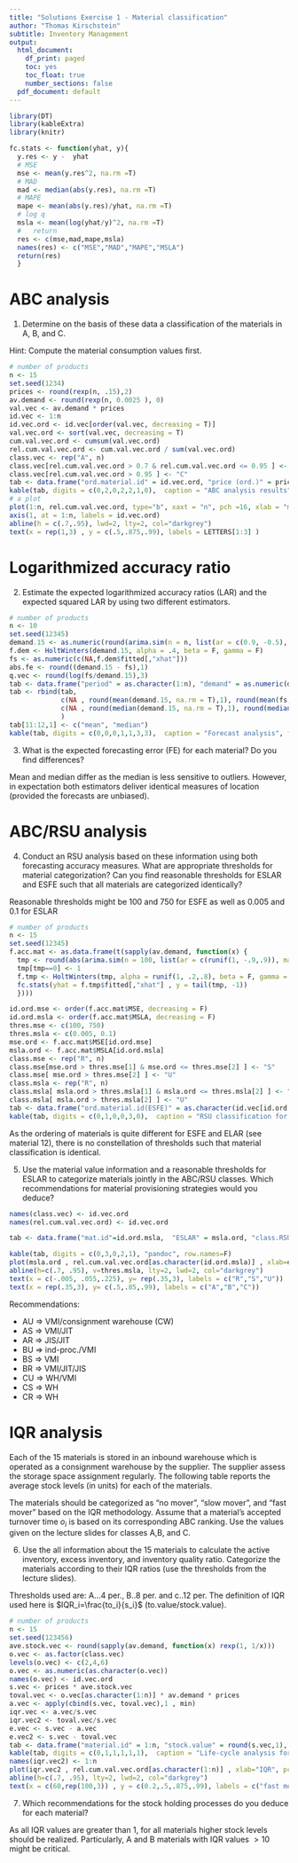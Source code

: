 ```yaml
---
title: "Solutions Exercise 1 - Material classification"
author: "Thomas Kirschstein"
subtitle: Inventory Management
output:
  html_document:
    df_print: paged
    toc: yes
    toc_float: true
    number_sections: false
  pdf_document: default
---
```


```r
library(DT)
library(kableExtra)
library(knitr)

fc.stats <- function(yhat, y){
  y.res <- y -  yhat
  # MSE
  mse <- mean(y.res^2, na.rm =T)
  # MAD
  mad <- median(abs(y.res), na.rm =T)
  # MAPE
  mape <- mean(abs(y.res)/yhat, na.rm =T)
  # log q
  msla <- mean(log(yhat/y)^2, na.rm =T)
  #   return
  res <- c(mse,mad,mape,msla)
  names(res) <- c("MSE","MAD","MAPE","MSLA")
  return(res)
  }

```

# ABC analysis

(@) Determine on the basis of these data a classification of the materials in A, B, and C. 

Hint: Compute the material consumption values first.

```r
# number of products
n <- 15
set.seed(1234)
prices <- round(rexp(n, .15),2)
av.demand <- round(rexp(n, 0.0025 ), 0)
val.vec <- av.demand * prices
id.vec <- 1:n
id.vec.ord <- id.vec[order(val.vec, decreasing = T)]
val.vec.ord <- sort(val.vec, decreasing = T)
cum.val.vec.ord <- cumsum(val.vec.ord)
rel.cum.val.vec.ord <- cum.val.vec.ord / sum(val.vec.ord)
class.vec <- rep("A", n)
class.vec[rel.cum.val.vec.ord > 0.7 & rel.cum.val.vec.ord <= 0.95 ] <- "B"
class.vec[rel.cum.val.vec.ord > 0.95 ] <- "C"
tab <- data.frame("ord.material.id" = id.vec.ord, "price (ord.)" = prices[order(val.vec, decreasing = T)] , "demand (ord.)" = av.demand[order(val.vec, decreasing = T)], "mat.values" = val.vec.ord, "cum.mat.values" = cum.val.vec.ord, "rel.cum.value.shares" = round(rel.cum.val.vec.ord * 100, 1), "class" = class.vec )
kable(tab, digits = c(0,2,0,2,2,1,0),  caption = "ABC analysis results", format = "pandoc")
# a plot
plot(1:n, rel.cum.val.vec.ord, type="b", xaxt = "n", pch =16, xlab = "material id", ylab = "rel. cum. value share")
axis(1, at = 1:n, labels = id.vec.ord)
abline(h = c(.7,.95), lwd=2, lty=2, col="darkgrey")
text(x = rep(1,3) , y = c(.5,.875,.99), labels = LETTERS[1:3] )
```


# Logarithmized accuracy ratio

(@) Estimate the expected logarithmized accuracy ratios (LAR) and the expected squared LAR by using two different estimators. 

```r
# number of products
n <- 10
set.seed(12345)
demand.15 <- as.numeric(round(arima.sim(n = n, list(ar = c(0.9, -0.5), ma = c(-0.2, 0.25)), sd = 25) + 370))
f.dem <- HoltWinters(demand.15, alpha = .4, beta = F, gamma = F)
fs <- as.numeric(c(NA,f.dem$fitted[,"xhat"]))
abs.fe <- round((demand.15 - fs),1)
q.vec <- round(log(fs/demand.15),3)
tab <- data.frame("period" = as.character(1:n), "demand" = as.numeric(demand.15), "forecasts" = as.numeric(fs), "for.err.(FE)" = abs.fe, "sq.FE" = abs.fe^2, "LAR" = q.vec , "sq.LAR" = q.vec^2)
tab <- rbind(tab, 
             c(NA , round(mean(demand.15, na.rm = T),1), round(mean(fs, na.rm = T),1) , round(mean(abs.fe, na.rm = T),1) , round(mean(abs.fe^2, na.rm = T),1) , round(mean(q.vec, na.rm = T),3) , round(mean(q.vec^2, na.rm = T),3)), 
             c(NA , round(median(demand.15, na.rm = T),1), round(median(fs, na.rm = T),1) , round(median(abs.fe, na.rm = T),1) , round(median(abs.fe^2, na.rm = T),1) , round(median(q.vec, na.rm = T),3) , round(median(q.vec^2, na.rm = T),3))
             )
tab[11:12,1] <- c("mean", "median")
kable(tab, digits = c(0,0,0,1,1,3,3),  caption = "Forecast analysis", format = "pandoc")
```

(@) What is the expected forecasting error (FE) for each material? Do you find differences?

Mean and median differ as the median is less sensitive to outliers. However, in expectation both estimators deliver identical measures of location (provided the forecasts are unbiased). 

# ABC/RSU analysis

(@) Conduct an RSU analysis based on these information using both forecasting accuracy measures. What are appropriate thresholds for material categorization? Can you find reasonable thresholds for ESLAR and ESFE such that all materials are categorized identically? 

Reasonable thresholds might be 100 and 750 for ESFE as well as 0.005 and 0.1 for ESLAR 

```r
# number of products
n <- 15
set.seed(12345)
f.acc.mat <- as.data.frame(t(sapply(av.demand, function(x) {
  tmp <- round(abs(arima.sim(n = 100, list(ar = c(runif(1, -.9,.9)), ma = c(runif(1,-.5,.5))), sd = sqrt(x)) + x)) 
  tmp[tmp==0] <- 1
  f.tmp <- HoltWinters(tmp, alpha = runif(1, .2,.8), beta = F, gamma = F)
  fc.stats(yhat = f.tmp$fitted[,"xhat"] , y = tail(tmp, -1))
  })))

id.ord.mse <- order(f.acc.mat$MSE, decreasing = F)
id.ord.msla <- order(f.acc.mat$MSLA, decreasing = F)
thres.mse <- c(100, 750)
thres.msla <- c(0.005, 0.1)
mse.ord <- f.acc.mat$MSE[id.ord.mse]
msla.ord <- f.acc.mat$MSLA[id.ord.msla]
class.mse <- rep("R", n)
class.mse[mse.ord > thres.mse[1] & mse.ord <= thres.mse[2] ] <- "S" 
class.mse[ mse.ord > thres.mse[2] ] <- "U"
class.msla <- rep("R", n)
class.msla[ msla.ord > thres.msla[1] & msla.ord <= thres.msla[2] ] <- "S" 
class.msla[ msla.ord > thres.msla[2] ] <- "U"
tab <- data.frame("ord.material.id(ESFE)" = as.character(id.vec[id.ord.mse]), "ESFE" = mse.ord, "class.ESFE" = class.mse, "ord.material.id(ESLAR)" = as.character(id.vec[id.ord.msla]) , "ESLAR" = msla.ord, "class.ESLAR" = class.msla )
kable(tab, digits = c(0,1,0,0,3,0),  caption = "RSU classification for materials 1-15", format = "pandoc")
```

As the ordering of materials is quite different for ESFE and ELAR (see material 12), there is no constellation of thresholds such that material classification is identical. 

(@) Use the material value information and a reasonable thresholds for ESLAR to categorize materials jointly in the ABC/RSU classes. Which recommendations for material provisioning strategies would you deduce?

```r

names(class.vec) <- id.vec.ord
names(rel.cum.val.vec.ord) <- id.vec.ord

tab <- data.frame("mat.id"=id.ord.msla,  "ESLAR" = msla.ord, "class.RSU" = class.msla , "cum.rel.val.share" = rel.cum.val.vec.ord[as.character(id.ord.msla)]*100 , "class.ABC" = class.vec[as.character(id.ord.msla)] )

kable(tab, digits = c(0,3,0,2,1), "pandoc", row.names=F)
plot(msla.ord , rel.cum.val.vec.ord[as.character(id.ord.msla)] , xlab=expression(Q[i]), pch=16, ylab="cum. rel. value share")
abline(h=c(.7, .95), v=thres.msla, lty=2, lwd=2, col="darkgrey")
text(x = c(-.005, .055,.225), y= rep(.35,3), labels = c("R","S","U"))
text(x = rep(.35,3), y= c(.5,.85,.99), labels = c("A","B","C"))
```

Recommendations:

- AU $\Rightarrow$ VMI/consignment warehouse (CW)
- AS $\Rightarrow$ VMI/JIT
- AR $\Rightarrow$ JIS/JIT
- BU $\Rightarrow$ ind-proc./VMI
- BS $\Rightarrow$ VMI
- BR $\Rightarrow$ VMI/JIT/JIS
- CU $\Rightarrow$ WH/VMI
- CS $\Rightarrow$ WH
- CR $\Rightarrow$ WH

# IQR analysis

Each of the 15 materials is stored in an inbound warehouse which is operated as a consignment warehouse by the supplier. The supplier assess the storage space assignment regularly. The following table reports the average stock levels (in units) for each of the materials.

The materials should be categorized as "no mover", "slow mover", and "fast mover" based on the IQR methodology. Assume that a material's accepted turnover time $o_i$ is based on its corresponding ABC ranking. Use the values given on the lecture slides for classes A,B, and C.

(@) Use the all information about the 15 materials to calculate the active inventory, excess inventory, and inventory quality ratio. Categorize the materials according to their IQR ratios (use the thresholds from the lecture slides).

Thresholds used are:  A...4 per., B..8 per. and c..12 per.
The definition of IQR used here is $IQR_i=\frac{to_i}{s_i}$ (to.value/stock.value).

```r
# number of products
n <- 15
set.seed(123456)
ave.stock.vec <- round(sapply(av.demand, function(x) rexp(1, 1/x))) 
o.vec <- as.factor(class.vec)
levels(o.vec) <- c(2,4,6)
o.vec <- as.numeric(as.character(o.vec))
names(o.vec) <- id.vec.ord
s.vec <- prices * ave.stock.vec
toval.vec <- o.vec[as.character(1:n)] * av.demand * prices
a.vec <- apply(cbind(s.vec, toval.vec),1 , min)
iqr.vec <- a.vec/s.vec
iqr.vec2 <- toval.vec/s.vec
e.vec <- s.vec - a.vec
e.vec2 <- s.vec - toval.vec
tab <- data.frame("material.id" = 1:n, "stock.value" = round(s.vec,1), "to.value" = round(toval.vec,1), "act.inv" = round(a.vec,1),  "iqr" = round(iqr.vec2,1), "excess.inv" = round(e.vec2,1))
kable(tab, digits = c(0,1,1,1,1,1),  caption = "Life-cycle analysis for materials 1-15", format = "pandoc")
names(iqr.vec2) <- 1:n
plot(iqr.vec2 , rel.cum.val.vec.ord[as.character(1:n)] , xlab="IQR", pch=16, ylab="cum. rel. value share")
abline(h=c(.7, .95), lty=2, lwd=2, col="darkgrey")
text(x = c(60,rep(100,3)) , y = c(0.2,.5,.875,.99), labels = c("fast mover", LETTERS[1:3]) )
```


(@) Which recommendations for the stock holding processes do you deduce for each material?

As all IQR values are greater than 1, for all materials higher stock levels should be realized. Particularly, A and B materials with IQR values $>10$ might be critical.


